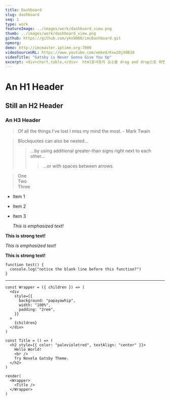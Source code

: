 ```yaml
---
title: Dashboard
slug: dashboard
seq: 1
type: work
featureImage: ../images/work/dashboard_view.png
thumb: ../images/work/dashboard_view.png
github: https://github.com/ykn9080/imcDashboard.git
npmorg:
demo: http://imcmaster.iptime.org:7000
videoSourceURL: https://www.youtube.com/embed/Kxw2OjX0B10
videoTitle: "Gatsby is Never Gonna Give You Up"
excerpt: <div>chart,table,</div>  html문서등의 요소를 drag and drop으로 화면에 배치할 수 있다. 주제와 목적에 따라 복수의 dashboard를 생성하여 리스트로 관리한다. 필요에 따라 Easy chart, Easy table, html 등 다양한 모듈을 plugin으로 추가하여 사용할수있다.
---
```


# An H1 Header

## Still an H2 Header

### An H3 Header

> Of all the things I've lost
> I miss my mind the most. - Mark Twain

> Blockquotes can also be nested...
>
> > ...by using additional greater-than signs right next to each other...
> >
> > > ...or with spaces between arrows.

<blockquote>
  <p>
    One
    <br />
    Two
    <br />
    Three
  </p>
</blockquote>

- Item 1
- Item 2
- Item 3

  _This is emphasized text!_

**This is strong text!**

_This is emphasized text!_

**This is strong text!**

```
function test() {
  console.log("notice the blank line before this function?")
}
```

---

```
const Wrapper = ({ children }) => (
  <div
    style={{
      background: "papayawhip",
      width: "100%",
      padding: "2rem",
    }}
  >
    {children}
  </div>
)

const Title = () => (
  <h2 style={{ color: "palevioletred", textAlign: "center" }}>
    Hello World!
    <br />
    Try Novela Gatsby Theme.
  </h2>
)

render(
  <Wrapper>
    <Title />
  </Wrapper>
)
```
